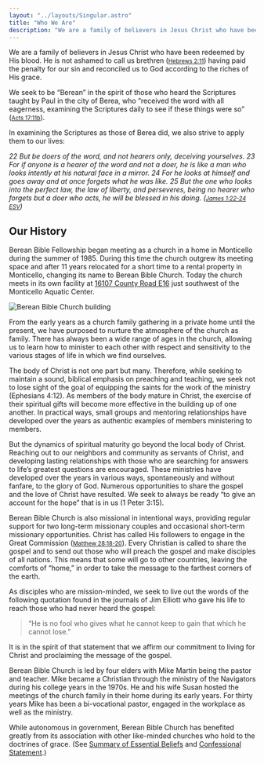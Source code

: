 ```yaml
---
layout: "../layouts/Singular.astro"
title: "Who We Are"
description: "We are a family of believers in Jesus Christ who have been redeemed by His blood."
---
```



<p class="lead">We are a family of believers in Jesus Christ who have been redeemed by His blood. He is not ashamed to call us brethren (<a href="https://www.biblegateway.com/passage/?search=Hebrews%202:11"><small>Hebrews 2:11</small></a>) having paid the penalty for our sin and reconciled us to God according to the riches of His grace.</p>

We seek to be “Berean” in the spirit of those who heard the Scriptures taught by Paul in the city of Berea, who “received the word with all eagerness, examining the Scriptures daily to see if these things were so” (<a href="https://www.biblegateway.com/passage/?search=Acts+17%3A11&version=ESV"><small>Acts 17:11b</small></a>).

In examining the Scriptures as those of Berea did, we also strive to apply them to our lives:

*22 But be doers of the word, and not hearers only, deceiving yourselves. 23 For if anyone is a hearer of the word and not a doer, he is like a man who looks intently at his natural face in a mirror. 24 For he looks at himself and goes away and at once forgets what he was like. 25 But the one who looks into the perfect law, the law of liberty, and perseveres, being no hearer who forgets but a doer who acts, he will be blessed in his doing. (<a href="https://www.biblegateway.com/passage/?search=James%201:22-24"><small>James 1:22-24 ESV</small></a>)*

## Our History

Berean Bible Fellowship began meeting as a church in a home in Monticello during the summer of 1985. During this time the church outgrew its meeting space and after 11 years relocated for a short time to a rental property in Monticello, changing its name to Berean Bible Church. Today the church meets in its own facility at <a href="https://href.li/?http://goo.gl/aRQWTg">16107 County Road E16</a> just southwest of the Monticello Aquatic Center.

<Image alt="Berean Bible Church building" src="/bbc-outside-03.jpg" width={1280} aspectRatio="16:9" />

From the early years as a church family gathering in a private home until the present, we have purposed to nurture the atmosphere of the church as family. There has always been a wide range of ages in the church, allowing us to learn how to minister to each other with respect and sensitivity to the various stages of life in which we find ourselves.

The body of Christ is not one part but many. Therefore, while seeking to maintain a sound, biblical emphasis on preaching and teaching, we seek not to lose sight of the goal of equipping the saints for the work of the ministry (Ephesians 4:12). As members of the body mature in Christ, the exercise of their spiritual gifts will become more effective in the building up of one another. In practical ways, small groups and mentoring relationships have developed over the years as authentic examples of members ministering to members.

But the dynamics of spiritual maturity go beyond the local body of Christ. Reaching out to our neighbors and community as servants of Christ, and developing lasting relationships with those who are searching for answers to life’s greatest questions are encouraged. These ministries have developed over the years in various ways, spontaneously and without fanfare, to the glory of God. Numerous opportunities to share the gospel and the love of Christ have resulted. We seek to always be ready “to give an account for the hope” that is in us (1 Peter 3:15).

Berean Bible Church is also missional in intentional ways, providing regular support for two long-term missionary couples and occasional short-term missionary opportunities. Christ has called His followers to engage in the Great Commission (<a href="https://www.biblegateway.com/passage/?search=Matthew+28%3A18-20"><small>Matthew 28:18-20</small></a>). Every Christian is called to share the gospel and to send out those who will preach the gospel and make disciples of all nations. This means that some will go to other countries, leaving the comforts of “home,” in order to take the message to the farthest corners of the earth.

As disciples who are mission-minded, we seek to live out the words of the following quotation found in the journals of Jim Elliott who gave his life to reach those who had never heard the gospel:

> “He is no fool who gives what he cannot keep to gain that which he cannot lose.”

It is in the spirit of that statement that we affirm our commitment to living for Christ and proclaiming the message of the gospel.

Berean Bible Church is led by four elders with Mike Martin being the pastor and teacher. Mike became a Christian through the ministry of the Navigators during his college years in the 1970s. He and his wife Susan hosted the meetings of the church family in their home during its early years. For thirty years Mike has been a bi-vocational pastor, engaged in the workplace as well as the ministry.

While autonomous in government, Berean Bible Church has benefited greatly from its association with other like-minded churches who hold to the doctrines of grace. (See [Summary of Essential Beliefs](/about/our-beliefs/) and [Confessional Statement](/about/confessional-statement/).)
